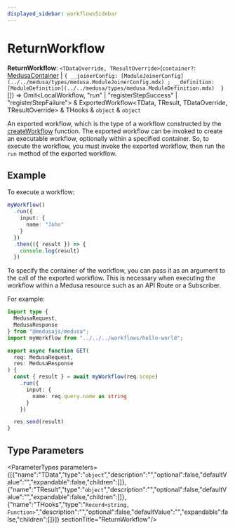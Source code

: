 ```yaml
---
displayed_sidebar: workflowsSidebar
---
```



# ReturnWorkflow

 **ReturnWorkflow**: `<TDataOverride, TResultOverride>`(`container?`: [MedusaContainer](../../medusa/types/medusa.MedusaContainer-2.mdx) \| ``{ __joinerConfig: [ModuleJoinerConfig](../../medusa/types/medusa.ModuleJoinerConfig.mdx) ; __definition: [ModuleDefinition](../../medusa/types/medusa.ModuleDefinition.mdx)  }``[]) => Omit&#60;LocalWorkflow, "run" \| "registerStepSuccess" \| "registerStepFailure"&#62; & ExportedWorkflow&#60;TData, TResult, TDataOverride, TResultOverride&#62; & THooks & `object` & `object`

An exported workflow, which is the type of a workflow constructed by the [createWorkflow](../functions/workflows.createWorkflow.mdx) function. The exported workflow can be invoked to create
an executable workflow, optionally within a specified container. So, to execute the workflow, you must invoke the exported workflow, then run the
`run` method of the exported workflow.

## Example

To execute a workflow:

```ts
myWorkflow()
  .run({
    input: {
      name: "John"
    }
  })
  .then(({ result }) => {
    console.log(result)
  })
```

To specify the container of the workflow, you can pass it as an argument to the call of the exported workflow. This is necessary when executing the workflow
within a Medusa resource such as an API Route or a Subscriber.

For example:

```ts
import type {
  MedusaRequest,
  MedusaResponse
} from "@medusajs/medusa";
import myWorkflow from "../../../workflows/hello-world";

export async function GET(
  req: MedusaRequest,
  res: MedusaResponse
) {
  const { result } = await myWorkflow(req.scope)
    .run({
      input: {
        name: req.query.name as string
      }
    })

  res.send(result)
}
```

## Type Parameters

<ParameterTypes parameters={[{"name":"TData","type":"`object`","description":"","optional":false,"defaultValue":"","expandable":false,"children":[]},{"name":"TResult","type":"`object`","description":"","optional":false,"defaultValue":"","expandable":false,"children":[]},{"name":"THooks","type":"`Record<string, Function>`","description":"","optional":false,"defaultValue":"","expandable":false,"children":[]}]}  sectionTitle="ReturnWorkflow"/>
